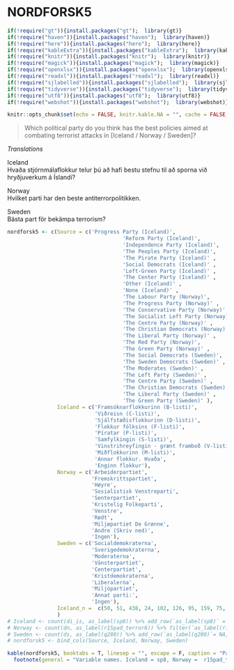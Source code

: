 # NORDFORSK5

```r
if(!require("gt")){install.packages("gt");  library(gt)}
if(!require("haven")){install.packages("haven");  library(haven)}
if(!require("here")){install.packages("here");  library(here)}
if(!require("kableExtra")){install.packages("kableExtra");  library(kableExtra)}
if(!require("knitr")){install.packages("knitr");  library(knitr)}
if(!require("magick")){install.packages("magick");  library(magick)}
if(!require("openxlsx")){install.packages("openxlsx");  library(openxlsx)}
if(!require("readxl")){install.packages("readxl");  library(readxl)}
if(!require("sjlabelled")){install.packages("sjlabelled");  library(sjlabelled)}
if(!require("tidyverse")){install.packages("tidyverse");  library(tidyverse)}
if(!require("utf8")){install.packages("utf8");  library(utf8)}
if(!require("webshot")){install.packages("webshot");  library(webshot)}

knitr::opts_chunk$set(echo = FALSE, knitr.kable.NA = "", cache = FALSE, message = FALSE )
```

> Which political party do you think has the best policies aimed at combating terrorist attacks in [Iceland / Norway / Sweden]?

*Translations*

Iceland  
Hvaða stjórnmálaflokkur telur þú að hafi bestu stefnu til að sporna við hryðjuverkum á Íslandi?

Norway  
Hvilket parti har den beste antiterrorpolitikken.

Sweden  
Bästa part för bekämpa terrorism?

```r
nordforsk5 <- c(Source = c('Progress Party (Iceland)',
                                     'Reform Party (Iceland)',
                                     'Independence Party (Iceland)',
                                     'The Peoples Party (Iceland)',
                                     'The Pirate Party (Iceland)' ,
                                     'Social Democrats (Iceland)' ,
                                     'Left-Green Party (Iceland)' ,
                                     'The Center Party (Iceland)' ,
                                     'Other (Iceland)' ,
                                     'None (Iceland)' ,
                                     'The Labour Party (Norway)',
                                     'The Progress Party (Norway)' ,
                                     'The Conservative Party (Norway)' ,
                                     'The Socialist Left Party (Norway)',
                                     'The Centre Party (Norway)' ,
                                     'The Christian Democrats (Norway)' ,
                                     'The Liberal Party (Norway)' ,
                                     'The Red Party (Norway)',
                                     'The Green Party (Norway)' ,
                                     'The Social Democrats (Sweden)',
                                     'The Sweden Democrats (Sweden)' ,
                                     'The Moderates (Sweden)' ,
                                     'The Left Party (Sweden)' ,
                                     'The Centre Party (Sweden)' ,
                                     'The Christian Democrats (Sweden)' ,
                                     'The Liberal Party (Sweden)' ,
                                     'The Green Party (Sweden)' ),
                Iceland = c('Framsóknarflokkurinn (B-listi)',
                            'Viðreisn (C-listi)',
                            'Sjálfstæðisflokkurinn (D-listi)',
                            'Flokkur fólksins (F-listi)',
                            'Píratar (P-listi)',
                            'Samfylkingin (S-listi)',
                            'Vinstrihreyfingin - grænt framboð (V-listi)',
                            'Miðflokkurinn (M-listi)',
                            'Annar flokkur. Hvaða',
                            'Enginn flokkur'),
                Norway = c('Arbeiderpartiet',
                           'Fremskrittspartiet',
                           'Høyre',
                           'Sosialistisk Venstreparti',
                           'Senterpartiet',
                           'Kristelig Folkeparti',
                           'Venstre',
                           'Rødt',
                           'Miljøpartiet De Grønne',
                           'Andre (Skriv ned)',
                           'Ingen'),
                Sweden = c('Socialdemokraterna',
                           'Sverigedemokraterna',
                           'Moderaterna',
                           'Vänsterpartiet',
                           'Centerpartiet',
                           'Kristdemokraterna',
                           'Liberalerna',
                           'Miljöpartiet',
                           'Annat parti:',
                           'Ingen'),
                Iceland_n =  c(50, 51, 438, 24, 102, 126, 95, 159, 75, 2112, 238, rep(NA, each = 21),)
                )
# Iceland <- count(di_is, as_label(sp8)) %>% add_row(`as_label(sp8)` = NA, n = NA)
# Norway <- count(dn, as_label(r15pad_terror6)) %>% filter(`as_label(r15pad_terror6)` != 'Ikke spurt')
# Sweden <- count(ds, as_label(q280)) %>% add_row(`as_label(q280)`= NA, n = NA)
# nordforsk5 <- bind_cols(Source, Iceland, Norway, Sweden)

kable(nordforsk5, booktabs = T, linesep = "", escape = F, caption = "Panel variable names and values",  col.names = linebreak(c("Pooled", "Iceland", 'n', "Norway", 'n', "Sweden", 'n'))) %>%
  footnote(general = "Variable names. Iceland = sp8, Norway =  r15pad_terror6, Sweden = q280")
```
